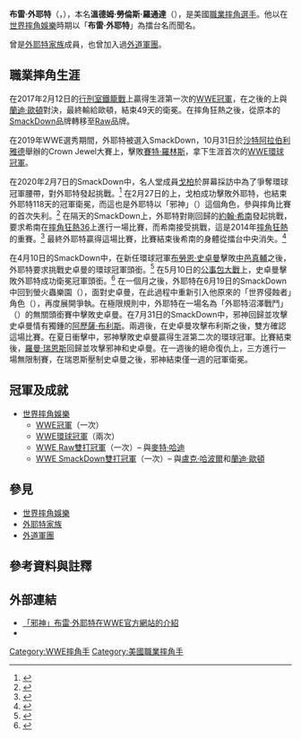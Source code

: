 {{noteTA
|1=zh-cn:怀亚特; zh-tw:外耶特;
}}
{{Infobox Pro Wrestler
| name = 布雷·外耶特<br>{{lang|en|Bray Wyatt}}
|image = Bray Wyatt 2017.jpg
| img_capt = 2017年的布雷·外耶特 
|names       = {{unbulleted list 
|Alex Rotunda
|Axl Mulligan
|Bray Wyatt<ref name="WWE"/>
|Duke Rotundo
|Husky Harris
|'''"The Fiend" Bray Wyatt'''<ref name="WWE"/>
|Windham Rotunda
}}
| birthname = 溫德姆·勞倫斯·羅敦達
| nickname = 
| height = {{height|m=1.91}}<ref name="WWE">{{cite web|title=Bray Wyatt|url=http://www.wwe.com/superstars/braywyatt|accessdate= 2020-03-14|publisher=[[WWE|WWE]]|archive-url=https://web.archive.org/web/20131105173711/http://www.wwe.com/superstars/braywyatt|language=en|archive-date=2013-11-05}}</ref>
| weight = {{weight|kg=129}}<ref name="WWE"/>
| birth_date = {{birth date and age|mf=yes|1987|5|23}}
| birth_place = {{USA}}[[佛罗里达州|佛罗里达州]][[赫爾南多縣|赫爾南多縣]][[布魯克斯_(佛羅里達州)|布魯克斯]]
| death_date = 
| death_place = 
| resides = 美國佛羅里達州[[迈阿密|迈阿密]]
| billed = 美國佛罗里达州[[門羅縣_(佛羅里達州)|門羅縣]]{{link-en|蛇環|Snake Bight, Florida}}
| trainer = {{unbulleted list|{{tsl|en|Barry Windham|巴里·溫德姆}}|{{tsl|en|Florida Championship Wrestling|佛州冠軍摔角}}|[[WWE_NXT|NXT]]}}
| debut = 2009年2月5日<ref name=debut>{{cite web |title=FCW TV #21 results |url=https://www.cagematch.net/?id=1&nr=35182 |access-date=2020-09-12 |language=en |archive-date=2020-10-02 |archive-url=https://web.archive.org/web/20201002100745/https://www.cagematch.net/?id=1&nr=35182 |dead-url=no }}</ref><ref>{{cite web|url=https://www.wrestlingdata.com/index.php?befehl=bios&wrestler=12249|title=Bray Wyatt|work=Wrestlingdata|access-date= 2019-03-04|archive-url=https://web.archive.org/web/20190306042721/https://www.wrestlingdata.com/index.php?befehl=bios&wrestler=12249|archive-date= 2019-03-06|language=en}}</ref> 
| retired = 
| spouse      = {{marriage|薩曼莎·羅敦達|2012 |March 2017|reason=divorced}}<ref name="Children"/>
|children    = 3<ref name="Children">{{cite web|title=WWE superstar Bray Wyatt's wife Samantha Rotunda files for divorce after separating in March|url=http://www.mirror.co.uk/sport/other-sports/wrestling/bray-wyatts-wife-samantha-rotunda-10613739|work=[[Daily_Mirror|Daily Mirror]]|date=2017-06-13|language=en|accessdate=2017-06-20|archive-date=2020-10-30|archive-url=https://web.archive.org/web/20201030055032/https://www.mirror.co.uk/sport/other-sports/wrestling/bray-wyatts-wife-samantha-rotunda-10613739|dead-url=no}}</ref>
}}

'''布雷·外耶特'''（{{lang-en|Bray Wyatt}}，{{bd|1987年|5月23日|catIdx=Y}}），本名'''溫德姆·勞倫斯·羅通達'''（{{lang-en|Windham Lawrence Rotunda}}），是美國[[職業摔角|職業摔角選手]]。他以在[[世界摔角娛樂|世界摔角娛樂]]時期以「'''布雷·外耶特'''」為擂台名而聞名。

曾是[[外耶特家族|外耶特家族]]成員，也曾加入過[[外道軍團|外道軍團]]。

== 職業摔角生涯 ==
在2017年2月12日的[[行刑室鐵籠戰|行刑室鐵籠戰]]上贏得生涯第一次的[[WWE冠軍|WWE冠軍]]，在之後的{{tsl|en|WrestleMania 33|摔角狂熱33}}上與[[蘭迪·歐頓|蘭迪·歐頓]]對決，最終輸給歐頓，結束49天的衛冕。在摔角狂熱之後，從原本的[[SmackDown_LIVE|SmackDown]]品牌轉移至[[WWE_Raw|Raw]]品牌。

在2019年WWE選秀期間，外耶特被選入SmackDown，10月31日於[[沙特阿拉伯|沙特阿拉伯]][[利雅德|利雅德]]舉辦的Crown Jewel大賽上，擊敗[[賽特·羅林斯|賽特·羅林斯]]，拿下生涯首次的[[WWE環球冠軍|WWE環球冠軍]]。

在2020年2月7日的SmackDown中，名人堂成員[[比爾·戈柏|戈柏]]於屏幕採訪中為了爭奪環球冠軍腰帶，對外耶特發起挑戰。<ref>{{cite web|url=https://www.wwe.com/shows/smackdown/2020-02-07|title=Friday Night SmackDown results, Feb. 7, 2020: Bayley cuts Carmella's victory celebration short to set the stage for title showdown|date=2020-02-07|work=[[WWE|WWE]]|language=en|accessdate=2020-03-14|archive-date=2020-11-16|archive-url=https://web.archive.org/web/20201116185804/https://www.wwe.com/shows/smackdown/2020-02-07|dead-url=no}}</ref> 在2月27日的{{tsl|en|Super ShowDown (2020)|超級對決 (2020年)|超級對決}}上，戈柏成功擊敗外耶特，也結束外耶特118天的冠軍衛冕，而這也是外耶特以「邪神」（{{lang|en|The Fiend}}）這個角色，參與摔角比賽的首次失利。<ref name="SuperShowDown2020">{{cite web|last=Powell|first=Jason|title=WWE Super ShowDown results: Powell's live review of "The Fiend" Bray Wyatt vs. Goldberg for the WWE Universal Championship, Brock Lesnar vs. Ricochet for the WWE Championship, Big E and Kofi Kingston vs. The Miz and John Morrison for the Smackdown Tag Titles|url=https://prowrestling.net/site/2020/02/27/wwe-super-showdown-results-powells-live-review-of-the-fiend-bray-wyatt-vs-goldberg-for-the-wwe-universal-championship-brock-lesnar-vs-ricochet-for-the-wwe-championship-big-e-and-kofi-kingst/|work=Pro Wrestling Dot Net|language=en|date=2020-02-27|accessdate=2020-03-14|archive-date=2020-02-29|archive-url=https://web.archive.org/web/20200229152833/https://prowrestling.net/site/2020/02/27/wwe-super-showdown-results-powells-live-review-of-the-fiend-bray-wyatt-vs-goldberg-for-the-wwe-universal-championship-brock-lesnar-vs-ricochet-for-the-wwe-championship-big-e-and-kofi-kingst/|dead-url=no}}</ref> 在隔天的SmackDown上，外耶特對剛回歸的[[約翰·希南|約翰·希南]]發起挑戰，要求希南在[[摔角狂熱36|摔角狂熱36]]上進行一場比賽，而希南接受挑戰，這是2014年[[第三十屆摔角狂熱大賽|摔角狂熱]]的重賽。<ref name="SmackDown02282020">{{cite web|last=Barnett|first=Jake|title=2/28 WWE Friday Night Smackdown results: Barnett's review of John Cena's return, Goldberg's first appearance since winning the WWE Universal Championship at WWE Super ShowDown|url=https://prowrestling.net/site/2020/02/28/2-28-wwe-friday-night-smackdown-results-barnetts-review-of-john-cenas-return-goldbergs-first-appearance-since-winning-the-wwe-universal-championship-at-wwe-super-showdown/|work=Pro Wrestling Dot Net|date=2020-02-28|language=en|accessdate=2020-02-29|archive-date=2020-02-29|archive-url=https://web.archive.org/web/20200229025040/https://prowrestling.net/site/2020/02/28/2-28-wwe-friday-night-smackdown-results-barnetts-review-of-john-cenas-return-goldbergs-first-appearance-since-winning-the-wwe-universal-championship-at-wwe-super-showdown/|dead-url=no}}</ref> 最終外耶特贏得這場比賽，比賽結束後希南的身體從擂台中央消失。<ref>{{Cite web|url=https://bleacherreport.com/articles/2880605-fiend-bray-wyatt-beats-john-cena-in-epic-firefly-funhouse-wrestlemania-match|title='Fiend' Bray Wyatt Beats John Cena in Epic Firefly Fun House WrestleMania Match|last=Chiari|first=Mike|website=Bleacher Report|language=en|access-date=2020-04-06|archive-date=2020-04-06|archive-url=https://web.archive.org/web/20200406165845/https://bleacherreport.com/articles/2880605-fiend-bray-wyatt-beats-john-cena-in-epic-firefly-funhouse-wrestlemania-match|dead-url=no}}</ref>

在4月10日的SmackDown中，在新任環球冠軍[[布勞恩·史卓曼|布勞恩·史卓曼]]擊敗[[中邑真輔|中邑真輔]]之後，外耶特要求挑戰史卓曼的環球冠軍頭銜。<ref>{{cite web|url=https://www.wwe.com/shows/smackdown/2020-04-10|title=WWE Friday Night SmackDown, April 10, 2020: Braun Strowman looks impressive in victory before Bray Wyatt’s ominous appearance changes the mood|date=2020-04-10|work=WWE|accessdate=2020-05-29|language=en|archive-date=2020-11-03|archive-url=https://web.archive.org/web/20201103213612/https://www.wwe.com/shows/smackdown/2020-04-10|dead-url=no}}</ref> 在5月10日的[[合约阶梯赛_(2020年)|公事包大戰]]上，史卓曼擊敗外耶特成功衛冕冠軍頭銜。<ref>{{cite web|url=https://www.cbssports.com/wwe/news/2020-wwe-money-in-the-bank-results-recap-grades-shocking-winners-great-world-title-matches-highlight-show/live/|title=2020 WWE Money in the Bank results, recap, grades: Shocking winners, great world title matches highlight show|date=2020-05-10|first=Brent|last=Brookhouse|publisher=CBS Sports|accessdate=2020-05-29|language=en|archive-date=2020-12-26|archive-url=https://web.archive.org/web/20201226191308/https://www.cbssports.com/wwe/news/2020-wwe-money-in-the-bank-results-recap-grades-shocking-winners-great-world-title-matches-highlight-show/live/|dead-url=no}}</ref> 在一個月之後，外耶特在6月19日的SmackDown中回到螢火蟲樂園（{{lang|en|Flyfly Fun House}}），面對史卓曼，在此過程中重新引入他原來的「世界侵蝕者」角色（{{lang|en|Eater of The Worlds}}），再度展開爭執。在極限規則中，外耶特在一場名為「外耶特沼澤戰鬥」（{{lang|en|Wyatt Swamp Fight}}）的無關頭銜賽中擊敗史卓曼。在7月31日的SmackDown中，邪神回歸並攻擊史卓曼情有獨鍾的[[阿歷薩·布利斯|阿歷薩·布利斯]]。兩週後，在史卓曼攻擊布利斯之後，雙方確認這場比賽。在夏日衝擊中，邪神擊敗史卓曼贏得生涯第二次的環球冠軍。比賽結束後，[[羅曼·瑞恩斯|羅曼·瑞恩斯]]回歸並攻擊邪神和史卓曼。在一週後的絕命復仇上，三方進行一場無限制賽，在瑞恩斯壓制史卓曼之後，邪神結束僅一週的冠軍衛冕。

== 冠軍及成就 ==
* [[世界摔角娛樂|世界摔角娛樂]]
** [[WWE冠軍|WWE冠軍]]（一次）
** [[WWE環球冠軍|WWE環球冠軍]]（兩次）
** [[Raw雙打冠軍|WWE Raw雙打冠軍]]（一次）– 與[[麥特·哈迪|麥特·哈迪]] 
** [[SmackDown雙打冠軍|WWE SmackDown雙打冠軍]]（一次）– 與[[盧克·哈波爾|盧克·哈波爾]]和[[蘭迪·歐頓|蘭迪·歐頓]]

== 參見 ==
*[[世界摔角娛樂|世界摔角娛樂]]
*[[外耶特家族|外耶特家族]]
*[[外道軍團|外道軍團]]

==參考資料與註釋==
<references/>

== 外部連結 ==
{{Commons category|Windham Rotunda}}
*[https://www.wwe.com/superstars/the-fiend-bray-wyatt 「邪神」布雷·外耶特在WWE官方網站的介紹] {{Wayback|url=https://www.wwe.com/superstars/the-fiend-bray-wyatt |date=20200709010826 }}{{en}}
* {{IMDb name|3944007|溫德姆·羅敦達}}
{{WWE Championship}}
{{DEFAULTSORT:Wyatt, Bray}}
[[Category:WWE摔角手|Category:WWE摔角手]]
[[Category:美國職業摔角手|Category:美國職業摔角手]]